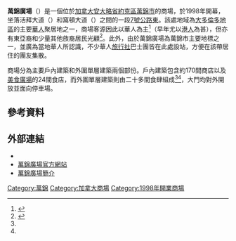 {{infobox shopping mall
  | image = FirstMarkhamPlace5.jpg
  | caption = 
  | shopping_mall_name = 萬錦廣場<br>{{lang|en|First Markham Place}}
  | location = {{CAN}}[[安大略省|安大略省]][[萬錦|萬錦]]<br />[[安大略7號省道|7號公路東]]3255號
  | opening_date = 1998年
  | developer =
  | manager = 
  | owner = 
  | number_of_stores = 約170間内部商店<br>二十多間外圍食肆
  | number_of_anchors = 
  | floor_area = 
  | parking = 
  | floors = 1
  | website = [http://ww2.firstmarkhamplace.com/ 萬錦廣場]
}}

'''萬錦廣場'''（{{lang-en|First Markham Place}}）是一個位於[[加拿大|加拿大]][[安大略省|安大略省]][[約克區|約克區]][[萬錦市|萬錦市]]的商場，於1998年開幕，坐落活拜大道（{{lang|en|Woodbine Avenue}}）和窩頓大道（{{lang|en|Warden Avenue}}）之間的一段[[安大略7號省道|7號公路東]]。該處地域為[[大多倫多地區|大多倫多地區]]的主要[[加拿大華人|華人]]聚居地之一，商場客源因此以華人為主<ref name="BlogTO">{{cite web |url=https://www.blogto.com/eat_drink/2012/05/first_markham_place_is_markhams_other_chinese_mall/ |title=First Markham Place is Markham's "other" Chinese mall |date=2012-05-07 |publisher=BlogTO |accessdate=2019-10-22 |archive-date=2021-01-24 |archive-url=https://web.archive.org/web/20210124035405/https://www.blogto.com/eat_drink/2012/05/first_markham_place_is_markhams_other_chinese_mall/ |dead-url=no }}</ref>（早年尤以[[港籍加拿大人|港人]]為甚），但亦有東亞裔和少量其他族裔居民光顧<ref name="Liu">{{cite thesis |degree=M.Plan. |first=Philip |last=Liu |title=The Role of Ethnic Malls in Placemaking: A Case Study of First Markham Place |publisher=Ryerson University |date=2015 |url=https://digital.library.ryerson.ca/islandora/object/RULA:3790/datastream/OBJ/download/The_role_of_ethnic_malls_in_placemaking___a_case_study_of_First_Markham_Place.pdf |access-date=2019-10-22 |archive-date=2019-10-22 |archive-url=https://web.archive.org/web/20191022211340/https://digital.library.ryerson.ca/islandora/object/RULA:3790/datastream/OBJ/download/The_role_of_ethnic_malls_in_placemaking___a_case_study_of_First_Markham_Place.pdf |dead-url=no }}</ref>。此外，由於萬錦廣場為萬錦市主要地標之一，並廣為當地華人所認識，不少華人[[旅行社|旅行社]]巴士團皆在此處設站，方便在該帶居住的團友集散。

商場分為主要戶內建築和外圍單層建築兩個部份。戶內建築包含約170間商店以及[[美食廣場|美食廣場]]的24間食店，而外圍單層建築則由二十多間食肆組成<ref name="BlogTO"/><ref name="Liu"/>，大門均對外開放並面向停車場。

== 參考資料 ==
{{reflist}}

== 外部連結 ==
* {{commonscat-inline|First Markham Place}}
* [http://ww2.firstmarkhamplace.com/ 萬錦廣場官方網站] {{Wayback|url=http://ww2.firstmarkhamplace.com/ |date=20200109170712 }}
* [http://www.cn411.ca/views04.aspx?LinkID=B84787768 萬錦廣場簡介] {{Wayback|url=http://www.cn411.ca/views04.aspx?LinkID=B84787768 |date=20160304135557 }}

[[Category:萬錦|Category:萬錦]]
[[Category:加拿大商場|Category:加拿大商場]]
[[Category:1998年開業商場|Category:1998年開業商場]]